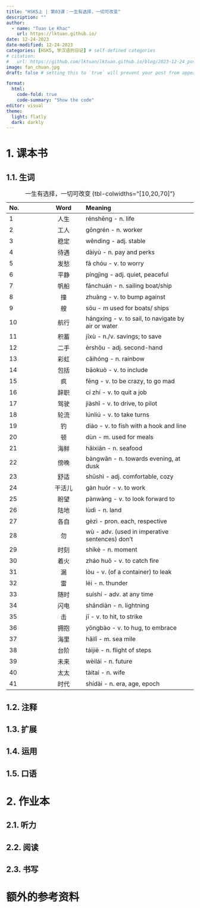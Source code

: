 ---
title: "HSK5上 | 第03课：一生有选择，一切可改变"
description: ""
author:
  - name: "Tuan Le Khac"
    url: https://lktuan.github.io/
date: 12-24-2023
date-modified: 12-24-2023
categories: [HSK5, 学汉语的日记] # self-defined categories
# citation: 
#   url: https://github.com/lktuan/lktuan.github.io/blog/2023-12-24_post/
image: fan_chuan.jpg
draft: false # setting this to `true` will prevent your post from appearing on your listing page until you're ready!

format: 
  html: 
    code-fold: true
    code-summary: "Show the code"
editor: visual
theme:
  light: flatly
  dark: darkly
---

# 1. 课本书

## 1.1. 生词

| No. |   Word   | Meaning                                                        |
|:--------------|:-------------:|:------------------------------------------|
|1|人生|rénshēng - n. life|
|2|工人|gōngrén - n. worker|
|3|稳定|wěndìng - adj. stable|
|4|待遇|dàiyù - n. pay and perks|
|5|发愁|fā chóu - v. to worry|
|6|平静|píngjìng - adj. quiet, peaceful|
|7|帆船|fānchuán - n. sailing boat/ship|
|8|撞|zhuàng - v. to bump against|
|9|艘|sōu - m used for boats/ ships|
|10|航行|hángxíng - v. to sail, to navigate by air or water|
|11|积蓄|jīxù - n./v. savings; to save|
|12|二手|èrshǒu - adj. second-hand|
|13|彩虹|cǎihóng - n. rainbow|
|14|包括|bāokuò - v. to include|
|15|疯|fēng - v. to be crazy, to go mad|
|16|辞职|cí zhí - v. to quit a job|
|17|驾驶|jiàshǐ - v. to drive, to pilot|
|18|轮流|lúnliú - v. to take turns|
|19|钓|diào - v. to fish with a hook and line|
|20|顿|dùn - m. used for meals|
|21|海鲜|hǎixiān - n. seafood|
|22|傍晚|bàngwǎn - n. towards evening, at dusk|
|23|舒适|shūshì - adj. comfortable, cozy|
|24|干活儿|gàn huór - v. to work|
|25|盼望|pànwàng - v. to look forward to|
|26|陆地|lùdì - n. land|
|27|各自|gèzì - pron. each, respective|
|28|勿|wù - adv. (used in imperative sentences) don't|
|29|时刻|shíkè - n. moment|
|30|着火|zháo huǒ - v. to catch fire|
|31|漏|lòu - v. (of a container) to leak|
|32|雷|léi - n. thunder|
|33|随时|suíshí - adv. at any time|
|34|闪电|shǎndiàn - n. lightning|
|35|击|jī - v. to hit, to strike|
|36|拥抱|yōngbào - v. to hug, to embrace|
|37|海里|hǎilǐ - m. sea mile|
|38|台阶|táijiē - n. flight of steps|
|39|未来|wèilái - n. future|
|40|太太|tàitai - n. wife|
|41|时代|shídài - n. era, age, epoch|
: 一生有选择，一切可改变 {tbl-colwidths="\[10,20,70\]"}

## 1.2. 注释

## 1.3. 扩展

## 1.4. 运用

## 1.5. 口语

# 2. 作业本

## 2.1. 听力

## 2.2. 阅读

## 2.3. 书写

# 额外的参考资料
